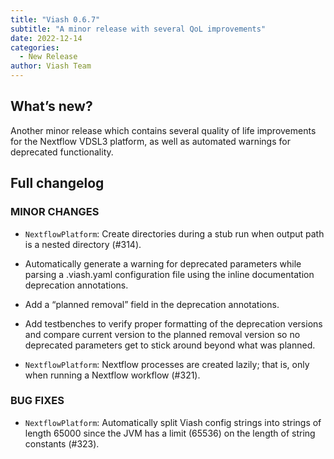 ```yaml
---
title: "Viash 0.6.7"
subtitle: "A minor release with several QoL improvements"
date: 2022-12-14
categories:
  - New Release
author: Viash Team
---
```


## What's new?

Another minor release which contains several quality of life improvements for the Nextflow VDSL3 platform, as well as automated warnings for deprecated functionality.

## Full changelog

### MINOR CHANGES

* `NextflowPlatform`: Create directories during a stub run when output path is a nested directory (#314).

* Automatically generate a warning for deprecated parameters while parsing a .viash.yaml configuration file using the inline documentation deprecation annotations.

* Add a "planned removal" field in the deprecation annotations.

* Add testbenches to verify proper formatting of the deprecation versions and compare current version to the planned removal version so no deprecated parameters get to stick around beyond what was planned.

* `NextflowPlatform`: Nextflow processes are created lazily; that is, only when running
  a Nextflow workflow (#321).

### BUG FIXES

* `NextflowPlatform`: Automatically split Viash config strings into strings of 
  length 65000 since the JVM has a limit (65536) on the length of string constants (#323).

